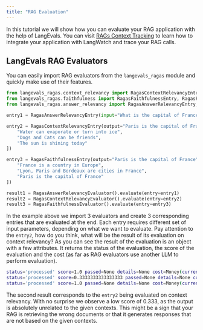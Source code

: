 ```yaml
---
title: "RAG Evaluation"
---
```


In this tutorial we will show how you can evaluate your RAG application with the help of LangEvals.
You can visit [RAGs Context Tracking](/rags/rags-context-tracking) to learn how to integrate your application with LangWatch and trace your RAG calls.


## LangEvals RAG Evaluators
You can easily import RAG evaluators from the `langevals_ragas` module and quickly make use of their features.
```python
from langevals_ragas.context_relevancy import RagasContextRelevancyEntry, RagasContextRelevancyEvaluator
from langevals_ragas.faithfulness import RagasFaithfulnessEntry, RagasFaithfulnessEvaluator
from langevals_ragas.answer_relevancy import RagasAnswerRelevancyEntry, RagasAnswerRelevancyEvaluator

entry1 = RagasAnswerRelevancyEntry(input="What is the capital of France?", output="Paris is the capital of France")

entry2 = RagasContextRelevancyEntry(output="Paris is the capital of France", contexts=[
    "Water can evaporate or turn into ice",
    "Dogs and Cats can be friends",
    "The sun is shining today"
])

entry3 = RagasFaithfulnessEntry(output="Paris is the capital of France", contexts=[
    "France is a country in Europe",
    "Lyon, Paris and Bordeaux are cities in France",
    "Paris is the capital of France"
])

result1 = RagasAnswerRelevancyEvaluator().evaluate(entry=entry1)
result2 = RagasContextRelevancyEvaluator().evaluate(entry=entry2)
result3 = RagasFaithfulnessEvaluator().evaluate(entry=entry3)
```
In the example above we import 3 evaluators and create 3 corresponding entries that are evaluated at the end.
Each entry requires different set of input parameters, depending on what we want to evaluate. Pay attention to the `entry2`,
how do you think, what will be the result of its evaluation on context relevancy?
<AccordionGroup>
<Accordion title="Example RAG Evaluations Output">
As you can see the result of the evaluation is an object with a few attributes. It returns the status of the evaluation,
the score of the evaluation and the cost (as far as RAG evaluators use another LLM to perform evaluation).
```bash
status='processed' score=1.0 passed=None details=None cost=Money(currency='USD', amount=0.002036)
status='processed' score=0.3333333333333333 passed=None details=None cost=Money(currency='USD', amount=0.00033600000000000004)
status='processed' score=1.0 passed=None details=None cost=Money(currency='USD', amount=0.0038910000000000004)
```
The second result corresponds to the `entry2` being evaluated on context relevancy. With no surprise we observe a low score of 0.333,
as the output is absolutely unrelated to the given contexts. This might be a sign that your RAG is retrieving the wrong documents or that
it generates responses that are not based on the given contexts.
</Accordion>
</AccordionGroup>